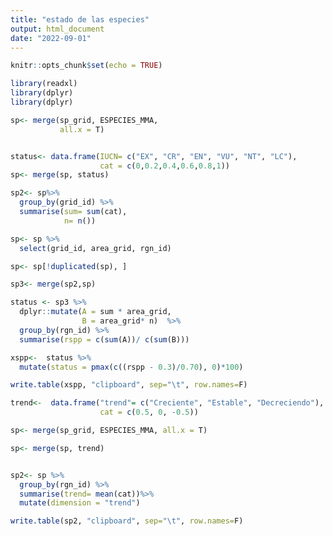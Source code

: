 ```yaml
---
title: "estado de las especies"
output: html_document
date: "2022-09-01"
---
```


```r
knitr::opts_chunk$set(echo = TRUE)
```


```r
library(readxl)
library(dplyr)
library(dplyr)

```



```r
sp<- merge(sp_grid, ESPECIES_MMA, 
           all.x = T)


status<- data.frame(IUCN= c("EX", "CR", "EN", "VU", "NT", "LC"),
                    cat = c(0,0.2,0.4,0.6,0.8,1))
sp<- merge(sp, status)

sp2<- sp%>%
  group_by(grid_id) %>%
  summarise(sum= sum(cat),
            n= n())

sp<- sp %>%
  select(grid_id, area_grid, rgn_id)

sp<- sp[!duplicated(sp), ]

sp3<- merge(sp2,sp)

status <- sp3 %>%
  dplyr::mutate(A = sum * area_grid,
                B = area_grid* n)  %>%
  group_by(rgn_id) %>%
  summarise(rspp = c(sum(A))/ c(sum(B)))

xspp<-  status %>%
  mutate(status = pmax(c((rspp - 0.3)/0.70), 0)*100)

write.table(xspp, "clipboard", sep="\t", row.names=F)
```


```r
trend<-  data.frame("trend"= c("Creciente", "Estable", "Decreciendo"),
                    cat = c(0.5, 0, -0.5))

sp<- merge(sp_grid, ESPECIES_MMA, all.x = T)

sp<- merge(sp, trend)


sp2<- sp %>%
  group_by(rgn_id) %>%
  summarise(trend= mean(cat))%>%
  mutate(dimension = "trend")

write.table(sp2, "clipboard", sep="\t", row.names=F)
```















